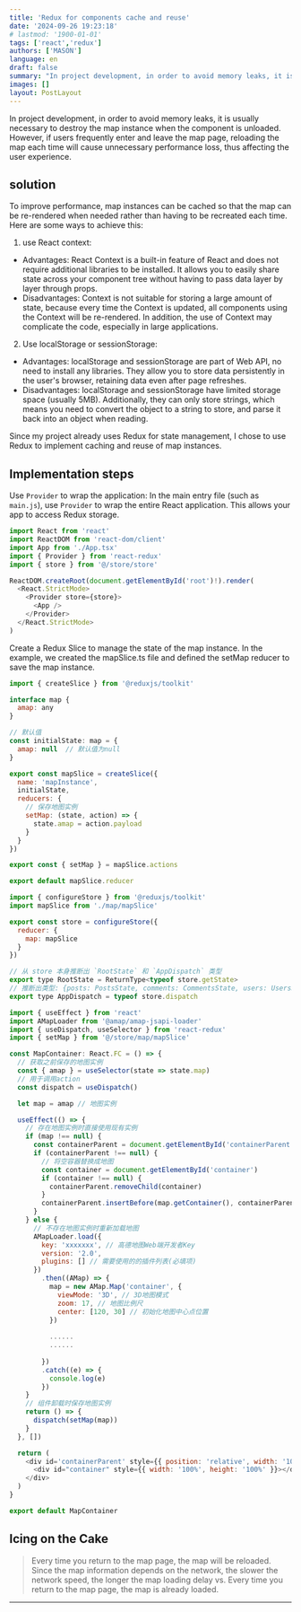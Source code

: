 ```yaml
---
title: 'Redux for components cache and reuse'
date: '2024-09-26 19:23:18'
# lastmod: '1900-01-01'
tags: ['react','redux']
authors: ['MASON']
language: en
draft: false
summary: "In project development, in order to avoid memory leaks, it is usually necessary to destroy the map instance when the component is unloaded. However, if users frequently enter and leave the map page, reloading the map each time will cause unnecessary performance loss, thus affecting the user experience."
images: []
layout: PostLayout
---
```


In project development, in order to avoid memory leaks, it is usually necessary to destroy the map instance when the component is unloaded. However, if users frequently enter and leave the map page, reloading the map each time will cause unnecessary performance loss, thus affecting the user experience.



## solution

To improve performance, map instances can be cached so that the map can be re-rendered when needed rather than having to be recreated each time. Here are some ways to achieve this:

1. use React context:
- Advantages: React Context is a built-in feature of React and does not require additional libraries to be installed. It allows you to easily share state across your component tree without having to pass data layer by layer through props.
- Disadvantages: Context is not suitable for storing a large amount of state, because every time the Context is updated, all components using the Context will be re-rendered. In addition, the use of Context may complicate the code, especially in large applications.

2. Use localStorage or sessionStorage:

- Advantages: localStorage and sessionStorage are part of Web API, no need to install any libraries. They allow you to store data persistently in the user's browser, retaining data even after page refreshes.
- Disadvantages: localStorage and sessionStorage have limited storage space (usually 5MB). Additionally, they can only store strings, which means you need to convert the object to a string to store, and parse it back into an object when reading.

Since my project already uses Redux for state management, I chose to use Redux to implement caching and reuse of map instances.

## Implementation steps

Use `Provider` to wrap the application: In the main entry file (such as `main.js`), use `Provider` to wrap the entire React application. This allows your app to access Redux storage.

```js
import React from 'react'
import ReactDOM from 'react-dom/client'
import App from './App.tsx'
import { Provider } from 'react-redux'
import { store } from '@/store/store'

ReactDOM.createRoot(document.getElementById('root')!).render(
  <React.StrictMode>
    <Provider store={store}>
      <App />
    </Provider>
  </React.StrictMode>
)

```

Create a Redux Slice to manage the state of the map instance. In the example, we created the mapSlice.ts file and defined the setMap reducer to save the map instance.

```js
import { createSlice } from '@reduxjs/toolkit'

interface map {
  amap: any
}

// 默认值
const initialState: map = {
  amap: null  // 默认值为null
}

export const mapSlice = createSlice({
  name: 'mapInstance',
  initialState,
  reducers: {
    // 保存地图实例
    setMap: (state, action) => {
      state.amap = action.payload
    }
  }
})

export const { setMap } = mapSlice.actions

export default mapSlice.reducer

```
```js
import { configureStore } from '@reduxjs/toolkit'
import mapSlice from './map/mapSlice'

export const store = configureStore({
  reducer: {
    map: mapSlice
  }
})

// 从 store 本身推断出 `RootState` 和 `AppDispatch` 类型
export type RootState = ReturnType<typeof store.getState>
// 推断出类型: {posts: PostsState, comments: CommentsState, users: UsersState}
export type AppDispatch = typeof store.dispatch

```

```js
import { useEffect } from 'react'
import AMapLoader from '@amap/amap-jsapi-loader'
import { useDispatch, useSelector } from 'react-redux'
import { setMap } from '@/store/map/mapSlice'

const MapContainer: React.FC = () => {
  // 获取之前保存的地图实例
  const { amap } = useSelector(state => state.map)
  // 用于调用action
  const dispatch = useDispatch()

  let map = amap // 地图实例

  useEffect(() => {
    // 存在地图实例时直接使用现有实例
    if (map !== null) {
      const containerParent = document.getElementById('containerParent')
      if (containerParent !== null) {
        // 将空容器替换成地图
        const container = document.getElementById('container')
        if (container !== null) {
          containerParent.removeChild(container)
        }
        containerParent.insertBefore(map.getContainer(), containerParent.firstChild)
      }
    } else {
      // 不存在地图实例时重新加载地图
      AMapLoader.load({
        key: 'xxxxxxx', // 高德地图Web端开发者Key
        version: '2.0',
        plugins: [] // 需要使用的的插件列表(必填项)
      })
        .then((AMap) => {
          map = new AMap.Map('container', {
            viewMode: '3D', // 3D地图模式
            zoom: 17, // 地图比例尺
            center: [120, 30] // 初始化地图中心点位置
          })
          
          ......
          ......
          
        })
        .catch((e) => {
          console.log(e)
        })
    }
    // 组件卸载时保存地图实例
    return () => {
      dispatch(setMap(map))
    }
  }, [])

  return (
    <div id='containerParent' style={{ position: 'relative', width: '100%', height: 'calc(100vh - 64px)' }}>
      <div id="container" style={{ width: '100%', height: '100%' }}></div>
    </div>
  )
}

export default MapContainer

```


## Icing on the Cake



> Every time you return to the map page, the map will be reloaded. Since the map information depends on the network, the slower the network speed, the longer the map loading delay vs. Every time you return to the map page, the map is already loaded.
---
